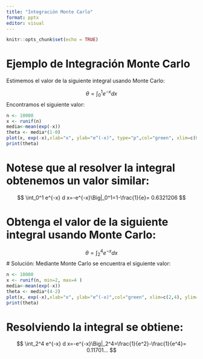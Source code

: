 ```yaml
---
title: "Integración Monte Carlo"
format: pptx
editor: visual
---
```



```r
knitr::opts_chunk$set(echo = TRUE)
```

# Ejemplo de Integración Monte Carlo

Estimemos el valor de la siguiente integral usando Monte Carlo:

$$
\theta=\int_0^1 e^{-x} d x
$$
Encontramos el siguiente valor:

```r
n <- 10000
x <- runif(n)
media<-mean(exp(-x))
theta <- media*(1-0)
plot(x, exp(-x),xlab="x", ylab="e^(-x)", type="p",col="green", xlim=c(0,1));text(0.5,media-0.025, "Media", col="red"); abline(h=theta, col="red")
print(theta)
```
# Notese que al resolver la integral obtenemos un valor similar:

$$
\int_0^1 e^{-x} d x=-e^{-x}\Big|_0^1=1-\frac{1}{e}= 0.6321206
$$

# Obtenga el valor de la siguiente integral usando Monte Carlo:

$$
\theta=\int_2^4 e^{-x} d x
$$
# Solución: Mediante Monte Carlo se encuentra el siguiente valor:

```r
n <- 10000
x <- runif(n, min=2, max=4 )
media<-mean(exp(-x))
theta <- media*(4-2)
plot(x, exp(-x),xlab="x", ylab="e^(-x)",col="green", xlim=c(2,4), ylim=c(0,theta+.1),type="p"); text(3,media+0.05, "Media", col="red"); abline(h=theta, col="red")
print(theta)
```
# Resolviendo la integral se obtiene:

$$
\int_2^4 e^{-x} d x=-e^{-x}\Big|_2^4=\frac{1}{e^2}-\frac{1}{e^4}= 0.11701...
$$
